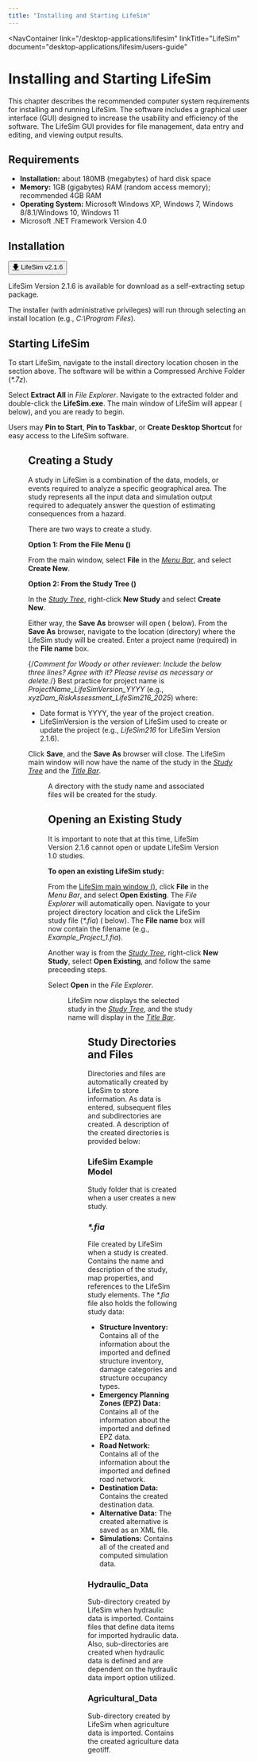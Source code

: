 ```yaml
---
title: "Installing and Starting LifeSim"
---
```



<NavContainer 
  link="/desktop-applications/lifesim"
  linkTitle="LifeSim"
  document="desktop-applications/lifesim/users-guide"
></NavContainer>

# Installing and Starting LifeSim

This chapter describes the recommended computer system requirements for installing and running LifeSim. The software includes a graphical user
interface (GUI) designed to increase the usability and efficiency of the software. The LifeSim GUI provides for file management, data entry and
editing, and viewing output results.

## Requirements

- **Installation:** about 180MB (megabytes) of hard disk space
- **Memory:** 1GB (gigabytes) RAM (random access memory); recommended 4GB RAM
- **Operating System:** Microsoft Windows XP, Windows 7, Windows 8/8.1/Windows 10, Windows 11
- Microsoft .NET Framework Version 4.0

## Installation

<Button href="https://github.com/USACE-RMC/LifeSim/releases/download/v2.1.6/LifeSim_2.1.6.7z"><u>🡇</u> LifeSim v2.1.6</Button>

LifeSim Version 2.1.6 is available for download as a self-extracting setup package.

The installer (with administrative privileges) will run through selecting an install location (e.g., *C:\Program Files*).

## Starting LifeSim

To start LifeSim, navigate to the install directory location chosen in the section above. The software will be within a Compressed Archive Folder (<em>*.7z</em>). 

Select **Extract All** in *File Explorer*. Navigate to the extracted folder and double-click the <FigureInline src="img/LifeSim.png"/> **LifeSim.exe**. 
The main window of LifeSim will appear (<FigReference figKey="figure-1"/> below), and you are ready to begin.

Users may **Pin to Start**, **Pin to Taskbar**, or **Create Desktop Shortcut** for easy access to the LifeSim software.

<Figure
  figKey="figure-1"
  src="figures/desktop-applications/lifesim/users-guide/v1.0/figures/figure1.png"
  alt="LifeSim Main Window"
  caption="LifeSim Main Window"
/>

## Creating a Study

A study in LifeSim is a combination of the data, models, or events required to analyze a specific geographical area. The study represents all the
input data and simulation output required to adequately answer the question of estimating consequences from a hazard. 

There are two ways to create a study.

**Option 1: From the File Menu (<FigReference figKey="figure-2"/>)**

From the main window, select **File** in the [*Menu Bar*](#figure-1), and select **Create New**. 

**Option 2: From the Study Tree (<FigReference figKey="newfigure-1"/>)**

In the [*Study Tree*](#figure-1), right-click **New Study** and select **Create New**.

<div className="grid grid-cols-1 sm:grid-cols-2 gap-4 items-end">
  <Figure
    figKey="figure-2"
    src="figures/desktop-applications/lifesim/users-guide/v1.0/figures/figure2.png"
    alt="File Menu > Create New"
    caption="File Menu > Create New"
  />
  <Figure
    figKey="newfigure-1"
    src="figures/desktop-applications/lifesim/users-guide/v1.0/figures/newfigure-1.png"
    alt="Study Tree > Create New"
    caption="Study Tree > Create New"
  />
</div>

Either way, the **Save As** browser will open (<FigReference figKey="figure-3"/> below). From the **Save As** browser, navigate to the location (directory) where the 
LifeSim study will be created. Enter a project name (required) in the **File name** box.

{/*Comment for Woody or other reviewer: Include the below three lines? Agree with it? Please revise as necessary or delete.*/}
Best practice for project name is *ProjectName_LifeSimVersion_YYYY* (e.g., *xyzDam_RiskAssessment_LifeSim216_2025*) where:
- Date format is YYYY, the year of the project creation.
- LifeSimVersion is the version of LifeSim used to create or update the project (e.g., *LifeSim216* for LifeSim Version 2.1.6).

Click **Save**, and the **Save** **As** browser will close. The LifeSim main window will now have the name of the study in the 
[*Study Tree*](#figure-1) and the [*Title Bar*](#figure-1).

<Figure
  figKey="figure-3"
  src="figures/desktop-applications/lifesim/users-guide/v1.0/figures/figure3.png"
  alt="Save As Browser"
  caption="Save As Browser"
/>

A directory with the study name and associated files will be created for the study.

## Opening an Existing Study

It is important to note that at this time, LifeSim Version 2.1.6 cannot open or update LifeSim Version 1.0 studies. 

**To open an existing LifeSim study:**

From the [LifeSim main window (<FigReference figKey="figure-1"/>)](#figure-1), click **File** in the *Menu Bar*,
and select **Open Existing**. The *File Explorer* will automatically open. Navigate to your project directory location and 
click the LifeSim study file (<em>*.fia</em>) (<FigReference figKey="figure-4"/> below). The **File name** box will now contain 
the filename (e.g., *Example_Project_1.fia*).

Another way is from the [*Study Tree*](#figure-1), right-click **New Study**, select **Open Existing**, and follow the same preceeding steps.

Select **Open** in the *File Explorer*.

<Figure
  figKey="figure-4"
  src="figures/desktop-applications/lifesim/users-guide/v1.0/figures/figure4.png"
  alt="Open Browser"
  caption="Open Browser"
/>

LifeSim now displays the selected study in the [*Study Tree*](#figure-1), and the study name will display 
in the [*Title Bar*](#figure-1).

<Figure
    figKey="newfigure-2"
    src="figures/desktop-applications/lifesim/users-guide/v1.0/figures/newfigure-2.png"
    alt="Study name displayed in Study Tree and Title Bar"
    caption="Study name displayed in Study Tree and Title Bar"
  />

## Study Directories and Files

Directories and files are automatically created by LifeSim to store information. As data is entered, subsequent files and subdirectories are created.
A description of the created directories is provided below:

### <FigureInline src="figures/desktop-applications/lifesim/users-guide/v1.0/inline-images/inline-folder.png"/> LifeSim Example Model

Study folder that is created 
when a user creates a new study.

### <FigureInline src="figures/desktop-applications/lifesim/users-guide/v1.0/inline-images/inline-fia.png" /> <em>*.fia</em>

File created by LifeSim when a 
study is created. Contains the name and description of the study, map properties, and
references to the LifeSim study elements. The <em>*.fia</em> file also holds the following study data:

- **Structure Inventory:** Contains all of the information about the imported and defined structure inventory, damage categories and structure occupancy
 types.
- **Emergency Planning Zones (EPZ) Data:** Contains all of the information about the imported and defined EPZ data.
- **Road Network:** Contains all of the information about the imported and defined road network.
- **Destination Data:** Contains the created destination data.
- **Alternative Data:** The created alternative is saved as an XML file.
- **Simulations:** Contains all of the created and computed simulation data.

### <FigureInline src="figures/desktop-applications/lifesim/users-guide/v1.0/inline-images/inline-folder.png"/> Hydraulic_Data
Sub-directory created by LifeSim when hydraulic data is imported. Contains files that define data items for imported hydraulic data. Also,
sub-directories are created when hydraulic data is defined and are dependent on the hydraulic data import option utilized.

### <FigureInline src="figures/desktop-applications/lifesim/users-guide/v1.0/inline-images/inline-folder.png"/> Agricultural_Data
Sub-directory created by LifeSim when agriculture data is imported. Contains the created agriculture data geotiff.

<CitationFootnote />